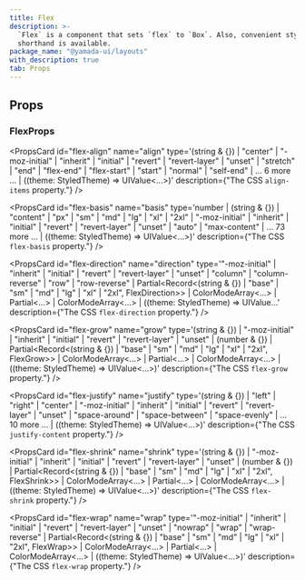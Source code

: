 ```yaml
---
title: Flex
description: >-
  `Flex` is a component that sets `flex` to `Box`. Also, convenient style
  shorthand is available.
package_name: "@yamada-ui/layouts"
with_description: true
tab: Props
---
```


## Props

### FlexProps

<PropsCard
  id="flex-align"
  name="align"
  type='(string & {}) | "center" | "-moz-initial" | "inherit" | "initial" | "revert" | "revert-layer" | "unset" | "stretch" | "end" | "flex-end" | "flex-start" | "start" | "normal" | "self-end" | ... 6 more ... | ((theme: StyledTheme) => UIValue<...>)'
  description={"The CSS `align-items` property."}
/>

<PropsCard
  id="flex-basis"
  name="basis"
  type='number | (string & {}) | "content" | "px" | "sm" | "md" | "lg" | "xl" | "2xl" | "-moz-initial" | "inherit" | "initial" | "revert" | "revert-layer" | "unset" | "auto" | "max-content" | ... 73 more ... | ((theme: StyledTheme) => UIValue<...>)'
  description={"The CSS `flex-basis` property."}
/>

<PropsCard
  id="flex-direction"
  name="direction"
  type='"-moz-initial" | "inherit" | "initial" | "revert" | "revert-layer" | "unset" | "column" | "column-reverse" | "row" | "row-reverse" | Partial<Record<(string & {}) | "base" | "sm" | "md" | "lg" | "xl" | "2xl", FlexDirection>> | ColorModeArray<...> | Partial<...> | ColorModeArray<...> | ((theme: StyledTheme) => UIValue...'
  description={"The CSS `flex-direction` property."}
/>

<PropsCard
  id="flex-grow"
  name="grow"
  type='(string & {}) | "-moz-initial" | "inherit" | "initial" | "revert" | "revert-layer" | "unset" | (number & {}) | Partial<Record<(string & {}) | "base" | "sm" | "md" | "lg" | "xl" | "2xl", FlexGrow>> | ColorModeArray<...> | Partial<...> | ColorModeArray<...> | ((theme: StyledTheme) => UIValue<...>)'
  description={"The CSS `flex-grow` property."}
/>

<PropsCard
  id="flex-justify"
  name="justify"
  type='(string & {}) | "left" | "right" | "center" | "-moz-initial" | "inherit" | "initial" | "revert" | "revert-layer" | "unset" | "space-around" | "space-between" | "space-evenly" | ... 10 more ... | ((theme: StyledTheme) => UIValue<...>)'
  description={"The CSS `justify-content` property."}
/>

<PropsCard
  id="flex-shrink"
  name="shrink"
  type='(string & {}) | "-moz-initial" | "inherit" | "initial" | "revert" | "revert-layer" | "unset" | (number & {}) | Partial<Record<(string & {}) | "base" | "sm" | "md" | "lg" | "xl" | "2xl", FlexShrink>> | ColorModeArray<...> | Partial<...> | ColorModeArray<...> | ((theme: StyledTheme) => UIValue<...>)'
  description={"The CSS `flex-shrink` property."}
/>

<PropsCard
  id="flex-wrap"
  name="wrap"
  type='"-moz-initial" | "inherit" | "initial" | "revert" | "revert-layer" | "unset" | "nowrap" | "wrap" | "wrap-reverse" | Partial<Record<(string & {}) | "base" | "sm" | "md" | "lg" | "xl" | "2xl", FlexWrap>> | ColorModeArray<...> | Partial<...> | ColorModeArray<...> | ((theme: StyledTheme) => UIValue<...>)'
  description={"The CSS `flex-wrap` property."}
/>
